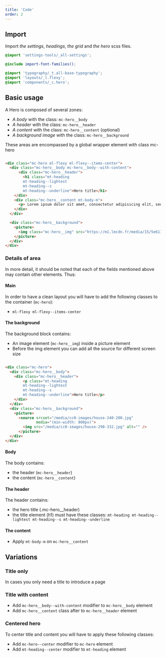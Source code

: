 ```yaml
---
title: 'Code'
order: 2
---
```


## Import

Import *the settings*, *headings*, *the grid* and *the hero* scss files. 
```scss
@import 'settings-tools/_all-settings';

@include import-font-families();

@import 'typography/_t.all-base-typography';
@import 'layouts/_l.flexy';
@import 'components/_c.hero';
```

## Basic usage
A Hero is composed of several zones:

- *A body* with the class: `mc-hero__body`
- *A header* with the class: `mc-hero__header`
- *A content* with the class: `mc-hero__content` (optional)
- *A background image* with the class: `mc-hero__background`

These areas are encompassed by a global wrapper element with class mc-hero

```html

<div class="mc-hero ml-flexy ml-flexy--items-center">
  <div class="mc-hero__body mc-hero__body--with-content">
      <div class="mc-hero__header">
        <h1 class="mt-heading
        mt-heading--lightest
        mt-heading--s
        mt-heading--underline">Hero title</h1>
    </div>
    <div class="mc-hero__content mt-body-m">
      <p> Lorem ipsum dolor sit amet, consectetur adipisicing elit, sed do eiusmod tempor incididunt ut labore et dolore magna aliqua.</p>
    </div>
  </div>

  <div class="mc-hero__background">
    <picture>
      <img class="mc-hero__img" src="https://m1.lmcdn.fr/media/15/5e611393475ea771bbbad626/2872342965/greenkub-maison-sans-permis5e611393063b330009a4a405.jpg?width=800&crop=16:9,smart" alt="Greenkub house">
    </picture>
  </div>
</div>

```

<Preview path="titleContent" />

### Details of area
In more detail, it should be noted that each of the fields mentioned above may contain other elements. Thus:

#### Main
In order to have a clean layout you will have to add the following classes to the container (`mc-hero`):
- `ml-flexy ml-flexy--items-center`

#### The background
The background block contains:
- An image element (`mc-hero__img`) inside a picture element
- Before the img element you can add all the source for different screen size

``` html 

<div class="mc-hero">
  <div class="mc-hero__body">
    <div class="mc-hero__header">
        <p class="mt-heading
        mt-heading--lightest
        mt-heading--s
        mt-heading--underline">Hero title</p>
    </div>
  </div>
  <div class="mc-hero__background">
    <picture>
      <source srcset="/media/cc0-images/house-240-200.jpg"
              media="(min-width: 800px)">
        <img src="/media/cc0-images/house-298-332.jpg" alt="" />
      </picture>
  </div>
</div>


```

#### Body
The body contains: 
 - the header (`mc-hero__header`)
 - the content (`mc-hero__content`)

#### The header
The header contains:
- the hero title (.mc-hero__header) 
- the title element (h1) must have these classes: `mt-heading mt-heading--lightest mt-heading--s mt-heading--underline`

#### The content
- Apply `mt-body-m` on `mc-hero__content`

## Variations
### Title only
In cases you only need a title to introduce a page

<Preview path="basic" nude/>


### Title with content

- Add `mc-hero__body--with-content` modifier to `mc-hero__body` element
- Add `mc-hero__content` class after to `mc-hero__header` element

<Preview path="titleContent" nude/>

### Centered hero
To center title and content you will have to apply these following classes: 
- Add `mc-hero--center` modifier to `mc-hero` element
- Add `mt-heading--center` modifier to `mt-heading` element

<Preview path="centered" nude/>
